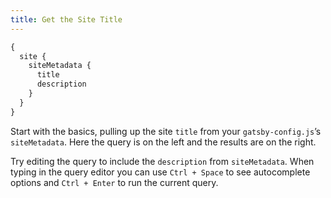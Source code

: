 ```yaml
---
title: Get the Site Title
---
```


```graphql preview
{
  site {
    siteMetadata {
      title
      description
    }
  }
}
```

Start with the basics, pulling up the site `title` from your `gatsby-config.js`’s `siteMetadata`. Here the query is on the left and the results are on the right.

Try editing the query to include the `description` from `siteMetadata`. When typing in the query editor you can use `Ctrl + Space` to see autocomplete options and `Ctrl + Enter` to run the current query.
